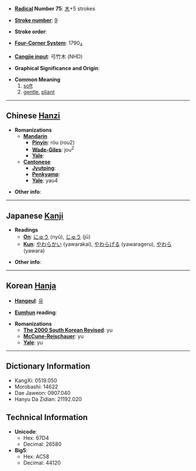 * '''[[Wiktionary:Chinese radical index| Radical]] Number 75''': [[Wiktionary:Chinese radical index 木|木]]+5 strokes

* '''[[Wiktionary:Chinese total strokes index|Stroke number]]''': [[Wiktionary:Chinese total strokes index 9|9]]

* '''Stroke order''': 

* '''[[Wiktionary:Chinese four corner index|Four-Corner System]]''': 1790<sub>4</sub>

* '''[[Wiktionary:Chinese Cangjie index|Cangjie input]]''': 弓竹木 (NHD)

* '''Graphical Significance and Origin''': 

* '''Common Meaning'''
*#[[soft]]
*# [[gentle]], [[pliant]]

----

== Chinese [[Hanzi]] ==

* '''Romanizations'''
** '''[[Mandarin]]'''
*** '''[[Pinyin]]''': róu (rou2)
*** '''[[Wade-Giles]]''': jou<sup>2</sup>
*** '''[[Yale]]''': 
** '''[[Cantonese]]'''
*** '''[[Jyutping]]''':
*** '''[[Penkyamp]]''': 
*** '''[[Yale]]''': yau4

* '''Other info''': 

----

== Japanese [[Kanji]] ==

* '''Readings'''
** '''[[On]]''': [[にゅう]] (nyū), [[じゅう]] (jū)
** '''[[Kun]]''': [[やわらかい]] (yawarakai), [[やわらげる]] (yawarageru), [[やわら]] (yawara)

* '''Other info''':  

----

== Korean [[Hanja]] ==

* '''[[Hangeul]]''': [[유]]

* '''[[Eumhun]] reading''': 

* '''Romanizations'''
** '''[[The 2000 South Korean Revised Romanization|The 2000 South Korean Revised]]''': yu
** '''[[McCune-Reischauer]]''': yu
** '''[[Yale]]''': yu

----

== Dictionary Information ==

* KangXi: 0519.050
* Morobashi: 14622
* Dae Jaweon: 0907.040
* Hanyu Da Zidian: 21192.020

== Technical Information ==

* '''Unicode''':
** Hex: 67D4
** Decimal: 26580
* '''Big5''':
** Hex: AC58
** Decimal: 44120